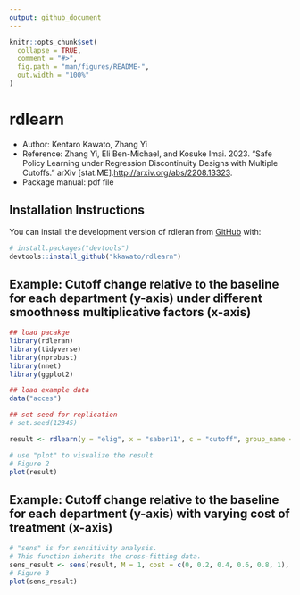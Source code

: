 ```yaml
---
output: github_document
---
```


<!-- README.md is generated from README.Rmd. Please edit that file -->

```r
knitr::opts_chunk$set(
  collapse = TRUE,
  comment = "#>",
  fig.path = "man/figures/README-",
  out.width = "100%"
)
```

# rdlearn

<!-- badges: start -->

<!-- badges: end -->

-   Author: Kentaro Kawato, Zhang Yi
-   Reference: Zhang Yi, Eli Ben-Michael, and Kosuke Imai. 2023. “Safe Policy Learning under Regression Discontinuity Designs with Multiple Cutoffs.” arXiv [stat.ME].<http://arxiv.org/abs/2208.13323>.
-   Package manual: pdf file

## Installation Instructions

You can install the development version of rdleran from [GitHub](https://github.com/kkawato/rdlearn) with:

``` r
# install.packages("devtools")
devtools::install_github("kkawato/rdlearn")
```

## Example: Cutoff change relative to the baseline for each department (y-axis) under different smoothness multiplicative factors (x-axis)

```r
## load pacakge
library(rdleran)
library(tidyverse)
library(nprobust)
library(nnet)
library(ggplot2)

## load example data
data("acces")

## set seed for replication
# set.seed(12345)

result <- rdlearn(y = "elig", x = "saber11", c = "cutoff", group_name = "department", data = acces, fold = 20, M = c(0, 1, 2, 4), cost = 0, trace = FALSE)

# use "plot" to visualize the result
# Figure 2
plot(result)
```

## Example: Cutoff change relative to the baseline for each department (y-axis) with varying cost of treatment (x-axis)

```r
# "sens" is for sensitivity analysis.
# This function inherits the cross-fitting data.
sens_result <- sens(result, M = 1, cost = c(0, 0.2, 0.4, 0.6, 0.8, 1), trace = FALSE)
# Figure 3
plot(sens_result)
```
